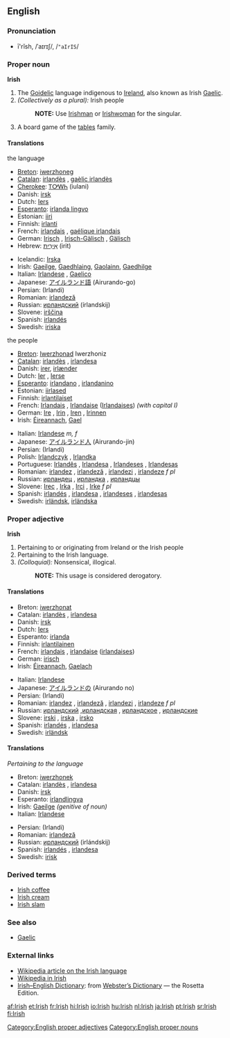 ==English==

===Pronunciation===
*ī'rĭsh, /ˈaɪrɪʃ/, /<tt>"aIrIS</tt>/

===Proper noun===
{{wikipedia}}
'''Irish'''
#The [[Goidelic]] language indigenous to [[Ireland]], also known as Irish [[Gaelic]].
#''(Collectively as a plural):'' Irish people
#:'''NOTE:''' Use [[Irishman]] or [[Irishwoman]] for the singular.
#A board game of the [[tables]] family.

====Translations====
;the language
{{top}}
*[[Breton]]: [[iwerzhoneg]] {{m}}
*[[Catalan]]: [[irlandès]] {{m}}, [[gaèlic irlandès]] {{m}}
*[[Cherokee]]: [[ᎢᎤᎳᏂ]] (iulani)
*Danish: [[irsk]]
*Dutch: [[Iers]] {{n}}
*[[Esperanto]]: [[irlanda lingvo]]
*Estonian: [[iiri]]
*Finnish: [[irlanti]]
*French: [[irlandais]] {{m}}, [[gaélique irlandais]] {{m}}
*German: [[Irisch]] {{n}}, [[Irisch-Gälisch]] {{n}}, [[Gälisch]] {{n}}
*Hebrew: [[אירית|אִירִית]] (irit)
{{mid}}
*Icelandic: [[Irska]]
*Irish: [[Gaeilge]], [[Gaedhlaing]], [[Gaolainn]], [[Gaedhilge]]
*Italian: [[Irlandese]] {{m}}, [[Gaelico]] {{m}}
*Japanese: [[アイルランド語]] (Airurando-go)
*Persian: {{FAchar|[[ایرلندی]]}} (Irlandi)
*Romanian: [[irlandeză]] {{f}}
*Russian: [[ирландский]] (írlandskij) {{m}}
*Slovene: [[irščina]] {{f}}
*Spanish: [[irlandés]] {{m}}
*Swedish: [[iriska]]
{{bottom}}

;the people
{{top}}
*[[Breton]]: [[Iwerzhonad]] {{m}} Iwerzhoniz {{p}}
*[[Catalan]]: [[irlandès]] {{m}}, [[irlandesa]] {{f}}
*Danish: [[irer]], [[irlænder]]
*Dutch: [[Ier]] {{m}}, [[Ierse]] {{f}}
*[[Esperanto]]: [[irlandano]] {{m}}, [[irlandanino]] {{f}}
*Estonian: [[iirlased]]
*Finnish: [[irlantilaiset]]
*French: [[Irlandais]] {{m}}, [[Irlandaise]] {{f}} ([[Irlandaises]]) ''(with capital I)''
*German: [[Ire]] {{m}}, [[Irin]] {{f}}, [[Iren]] {{m}} {{p}}, [[Irinnen]] {{f}} {{p}}
*Irish: [[Éireannach]], [[Gael]]
{{mid}}
*Italian: [[Irlandese]] ''m, f''
*Japanese: [[アイルランド人]] (Airurando-jin)
*Persian: {{FAchar|[[ایرلندی]]}} (Irlandi)
*Polish: [[Irlandczyk]] {{m}}, [[Irlandka]] {{f}}
*Portuguese: [[Irlandês]] {{m}}, [[Irlandesa]] {{f}}, [[Irlandeses]] {{m}} {{p}}, [[Irlandesas]] {{f}} {{p}}
*Romanian: [[irlandez]] {{m}}, [[irlandeză]] {{f}}, [[irlandezi]] {{p}}, [[irlandeze]] ''f pl''
*Russian: [[ирландец]] {{m}}, [[ирландка]] {{f}}, [[ирландцы]] {{p}}
*Slovene: [[Irec]] {{m}}, [[Irka]] {{f}}, [[Irci]] {{p}}, [[Irke]] ''f pl''
*Spanish: [[irlandés]] {{m}}, [[irlandesa]] {{f}}, [[irlandeses]] {{m}} {{p}}, [[irlandesas]] {{f}} {{p}}
*Swedish: [[irländsk]], [[irländska]]
{{bottom}}

===Proper adjective===
'''Irish'''
#Pertaining to or originating from Ireland or the Irish people
#Pertaining to the Irish language.
#''(Colloquial):'' Nonsensical, illogical.
#:'''NOTE:''' This usage is considered derogatory.

====Translations====
{{top}}
*Breton: [[iwerzhonat]]
*Catalan: [[irlandès]] {{m}}, [[irlandesa]] {{f}}
*Danish: [[irsk]]
*Dutch: [[Iers]]
*Esperanto: [[irlanda]]
*Finnish: [[irlantilainen]]
*French: [[irlandais]] {{m}}, [[irlandaise]] {{f}} ([[irlandaises]])
*German: [[irisch]]
*Irish: [[Éireannach]], [[Gaelach]]
{{mid}}
*Italian: [[Irlandese]]
*Japanese: [[アイルランド]]の (Airurando no)
*Persian: {{FAchar|[[ایرلندی]]}} (Irlandi)
*Romanian: [[irlandez]] {{m}}, [[irlandeză]] {{f}}, [[irlandezi]] {{p}}, [[irlandeze]] ''f pl''
*Russian: [[ирландский]] {{m}},[[ирландская]] {{f}}, [[ирландское]] {{n}}, [[ирландские]] {{p}}
*Slovene: [[irski]] {{m}}, [[irska]] {{f}}, [[irsko]] {{n}}
*Spanish: [[irlandés]] {{m}}, [[irlandesa]] {{f}}
*Swedish: [[irländsk]]
{{bottom}}

====Translations====
''Pertaining to the language''
{{top}}
*Breton: [[iwerzhonek]]
*Catalan: [[irlandès]] {{m}}, [[irlandesa]] {{f}}
*Danish: [[irsk]]
*Esperanto: [[irland]][[lingva]]
*Irish: [[Gaeilge]] ''(genitive of noun)''
*Italian: [[Irlandese]] {{m}}
{{mid}}
*Persian: {{FAchar|[[ایرلندی]]}} (Irlandi)
*Romanian: [[irlandeză]] {{f}}
*Russian: [[ирландский]] (irlándskij)
*Spanish: [[irlandés]] {{m}}, [[irlandesa]] {{f}}
*Swedish: [[irisk]]
{{bottom}}

===Derived terms===
*[[Irish coffee]]
*[[Irish cream]]
*[[Irish slam]]

===See also===
*[[Gaelic]]

===External links===
{{interwiktionary|code=ga}}
*[[w:Irish language|Wikipedia article on the Irish language]]
*[http://ga.wikipedia.com Wikipedia in Irish]
*[http://www.websters-online-dictionary.org/definition/Irish-english/ Irish–English Dictionary]: from [http://www.websters-online-dictionary.org/ Webster’s Dictionary] — the Rosetta Edition.
{{ethnologue|code=gle}}

[[Category:English proper adjectives]]
[[Category:English proper nouns]]

[[af:Irish]]
[[et:Irish]]
[[fr:Irish]]
[[hi:Irish]]
[[io:Irish]]
[[hu:Irish]]
[[nl:Irish]]
[[ja:Irish]]
[[pt:Irish]]
[[sr:Irish]]
[[fi:Irish]]